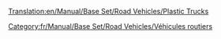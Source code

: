 [[Translation:en/Manual/Base Set/Road Vehicles/Plastic Trucks]]

{{fr/Manual/Base Set/Road Vehicles/Vehicule routier|nom      = Camion de plastique MightyMover
  |img      = en/Archive/Old 32bpp/MightyMover plastic.png
  |prix     = 4 798£ (9 596$)
  |vitesse  = 48 km/h (30 mph)
  |annualite= 421£ (842$)
  |design   = 1935
  |vie      = 15
  |capacite = 17000 litres de plastique
}}
{{fr/Manual/Base Set/Road Vehicles/Vehicule routier|nom      = Camion de plastique Powernaught
  |img      = en/Archive/Old 32bpp/Powernaught plastic.png
  |prix     = 6 029£ (12 058$)
  |vitesse  = 88 km/h (55 mph)
  |annualite= 787£ (1 574$)
  |design   = 1977
  |vie      = 15
  |capacite = 19000 litres de plastique
}}
{{fr/Manual/Base Set/Road Vehicles/Vehicule routier|nom      = Camion de plastique Wizzowow
  |img      = en/Archive/Old 32bpp/Wizzowow plastic.png
  |prix     = 6 439£ (12 878$)
  |vitesse  = 112 km/h (70 mph)
  |annualite= 1 125£ (2 250$)
  |design   = 2011
  |vie      = 15
  |capacite = 22000 litres de plastique
}}


[[Category:fr/Manual/Base Set/Road Vehicles/Véhicules routiers]]